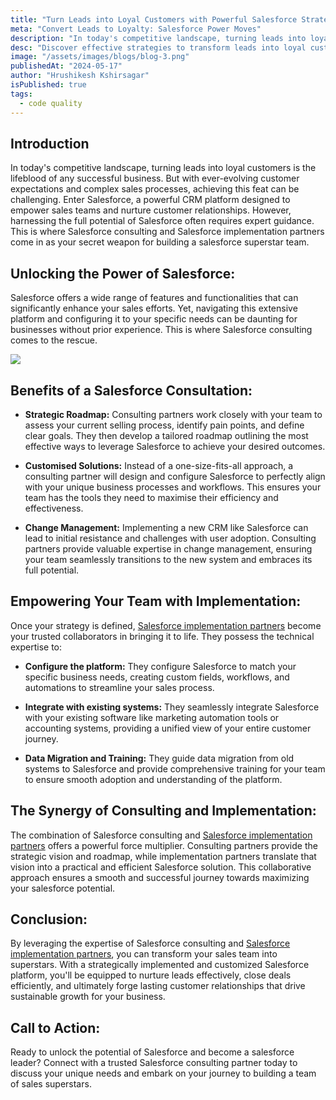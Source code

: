 ```yaml
---
title: "Turn Leads into Loyal Customers with Powerful Salesforce Strategies"
meta: "Convert Leads to Loyalty: Salesforce Power Moves"
description: "In today's competitive landscape, turning leads into loyal customers is the lifeblood of any successful business. But with ever-evolving customer expectations and complex sales processes, achieving this feat can be challenging. Enter Salesforce, a powerful CRM platform designed to empower sales teams and nurture customer relationships. However, harnessing the full potential of Salesforce often requires expert guidance."
desc: "Discover effective strategies to transform leads into loyal customers using powerful Salesforce techniques."
image: "/assets/images/blogs/blog-3.png"
publishedAt: "2024-05-17"
author: "Hrushikesh Kshirsagar"
isPublished: true
tags:
  - code quality
---
```


## Introduction

In today's competitive landscape, turning leads into loyal customers is the lifeblood of any successful business. But with ever-evolving customer expectations and complex sales processes, achieving this feat can be challenging. Enter Salesforce, a powerful CRM platform designed to empower sales teams and nurture customer relationships. However, harnessing the full potential of Salesforce often requires expert guidance. This is where Salesforce consulting and Salesforce implementation partners come in as your secret weapon for building a salesforce superstar team.

## Unlocking the Power of Salesforce:

Salesforce offers a wide range of features and functionalities that can significantly enhance your sales efforts. Yet, navigating this extensive platform and configuring it to your specific needs can be daunting for businesses without prior experience. This is where Salesforce consulting comes to the rescue.

<Image src="/assets/images/blogs/blog-4.png" />

## Benefits of a Salesforce Consultation:

- **Strategic Roadmap:** Consulting partners work closely with your team to assess your current selling process, identify pain points, and define clear goals. They then develop a tailored roadmap outlining the most effective ways to leverage Salesforce to achieve your desired outcomes.

- **Customised Solutions:** Instead of a one-size-fits-all approach, a consulting partner will design and configure Salesforce to perfectly align with your unique business processes and workflows. This ensures your team has the tools they need to maximise their efficiency and effectiveness.

- **Change Management:** Implementing a new CRM like Salesforce can lead to initial resistance and challenges with user adoption. Consulting partners provide valuable expertise in change management, ensuring your team seamlessly transitions to the new system and embraces its full potential.

## Empowering Your Team with Implementation:

Once your strategy is defined, [Salesforce implementation partners](http://www.cloudprism.in) become your trusted collaborators in bringing it to life. They possess the technical expertise to:

- **Configure the platform:** They configure Salesforce to match your specific business needs, creating custom fields, workflows, and automations to streamline your sales process.

- **Integrate with existing systems:** They seamlessly integrate Salesforce with your existing software like marketing automation tools or accounting systems, providing a unified view of your entire customer journey.

- **Data Migration and Training:** They guide data migration from old systems to Salesforce and provide comprehensive training for your team to ensure smooth adoption and understanding of the platform.

## The Synergy of Consulting and Implementation:

The combination of Salesforce consulting and [Salesforce implementation partners](http://www.cloudprism.in) offers a powerful force multiplier. Consulting partners provide the strategic vision and roadmap, while implementation partners translate that vision into a practical and efficient Salesforce solution. This collaborative approach ensures a smooth and successful journey towards maximizing your salesforce potential.

## Conclusion:

By leveraging the expertise of Salesforce consulting and [Salesforce implementation partners](http://www.cloudprism.in), you can transform your sales team into superstars. With a strategically implemented and customized Salesforce platform, you'll be equipped to nurture leads effectively, close deals efficiently, and ultimately forge lasting customer relationships that drive sustainable growth for your business.

## Call to Action:

Ready to unlock the potential of Salesforce and become a salesforce leader? Connect with a trusted Salesforce consulting partner today to discuss your unique needs and embark on your journey to building a team of sales superstars.
